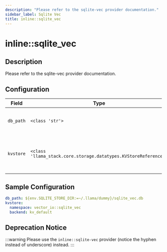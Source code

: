 ```yaml
---
description: "Please refer to the sqlite-vec provider documentation."
sidebar_label: Sqlite Vec
title: inline::sqlite_vec
---
```


# inline::sqlite_vec

## Description


Please refer to the sqlite-vec provider documentation.


## Configuration

| Field | Type | Required | Default | Description |
|-------|------|----------|---------|-------------|
| `db_path` | `<class 'str'>` | No |  | Path to the SQLite database file |
| `kvstore` | `<class 'llama_stack.core.storage.datatypes.KVStoreReference'>` | No |  | Config for KV store backend (SQLite only for now) |

## Sample Configuration

```yaml
db_path: ${env.SQLITE_STORE_DIR:=~/.llama/dummy}/sqlite_vec.db
kvstore:
  namespace: vector_io::sqlite_vec
  backend: kv_default
```
## Deprecation Notice

:::warning
Please use the `inline::sqlite-vec` provider (notice the hyphen instead of underscore) instead.
:::
